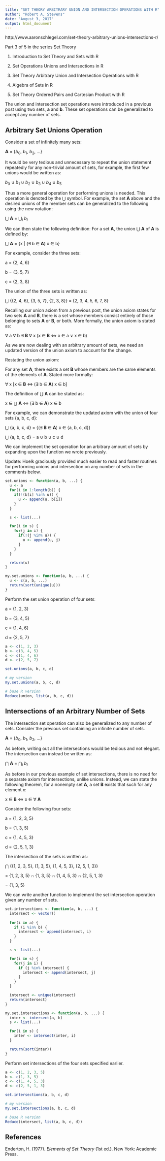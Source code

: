 ```yaml
---
title: "SET THEORY ARBITRARY UNION AND INTERSECTION OPERATIONS WITH R"
author: "Robert A. Stevens"
date: "August 3, 2017"
output: html_document
---
```


http://www.aaronschlegel.com/set-theory-arbitrary-unions-intersections-r/

Part 3 of 5 in the series Set Theory

1. Introduction to Set Theory and Sets with R

2. Set Operations Unions and Intersections in R

3. Set Theory Arbitrary Union and Intersection Operations with R

4. Algebra of Sets in R

5. Set Theory Ordered Pairs and Cartesian Product with R

The union and intersection set operations were introduced in a previous post using two sets, **a** and **b**. These set operations can be generalized to accept any number of sets.

## Arbitrary Set Unions Operation

Consider a set of infinitely many sets:

**A** = {$b_0$, $b_1$, $b_2$, ...}

It would be very tedious and unnecessary to repeat the union statement repeatedly for any non-trivial amount of sets, for example, the first few unions would be written as:

$b_0$ $\cup$ $b_1$ $\cup$ $b_2$ $\cup$ $b_3$ $\cup$ $b_4$ $\cup$ $b_5$

Thus a more general operation for performing unions is needed. This operation is denoted by the $\bigcup$ symbol. For example, the set **A** above and the desired unions of the member sets can be generalized to the following using the new notation:

$\bigcup$ **A** = $\bigcup_i$ $b_i$

We can then state the following definition: For a set **A**, the union $\bigcup$ **A** of **A** is defined by:

$\bigcup$ **A** = {x | ($\exists$ b $\in$ **A**) x $\in$ b}

For example, consider the three sets:

a = {2, 4, 6}

b = {3, 5, 7}

c = {2, 3, 8}

The union of the three sets is written as:

$\bigcup$ {{2, 4, 6}, {3, 5, 7}, {2, 3, 8}} = {2, 3, 4, 5, 6, 7, 8}

Recalling our union axiom from a previous post, the union axiom states for two sets **A** and **B**, there is a set whose members consist entirely of those belonging to sets **A** or **B**, or both. More formally, the union axiom is stated as:

$\forall$ a $\forall$ b $\exists$ **B** $\forall$ x (x $\in$ **B** $\Leftrightarrow$ x $\in$ a $\vee$ x $\in$ b)

As we are now dealing with an arbitrary amount of sets, we need an updated version of the union axiom to account for the change.

Restating the union axiom:

For any set **A**, there exists a set **B** whose members are the same elements of the elements of **A**. Stated more formally:

$\forall$ x [x $\in$ **B** $\Leftrightarrow$ ($\exists$ b $\in$ **A**) x $\in$ b]

The definition of $\bigcup$ **A** can be stated as:

x $\in$ $\bigcup$ **A** $\Leftrightarrow$ ($\exists$ b $\in$ **A**) x $\in$ b

For example, we can demonstrate the updated axiom with the union of four sets {a, b, c, d}:

$\bigcup$ {a, b, c, d} = {($\exists$ **B** $\in$ **A**) x $\in$ {a, b, c, d}}

$\bigcup$ {a, b, c, d} = a $\cup$ b $\cup$ c $\cup$ d

We can implement the set operation for an arbitrary amount of sets by expanding upon the function we wrote previously.

Update: Hoelk graciously provided much easier to read and faster routines for performing unions and intersection on any number of sets in the comments below.

```r
set.unions <- function(a, b, ...) {
  u <- a
  for(i in 1:length(b)) {
    if(!(b[i] %in% u)) {
      u <- append(u, b[i])
    }
  }

  s <- list(...)

  for(i in s) {
    for(j in i) {
      if(!(j %in% u)) {
        u <- append(u, j)
      }
    }
  }

  return(u)
}

my.set.unions <- function(a, b, ...) {
  u <- c(a, b, ...) 
  return(sort(unique(u)))
}
```

Perform the set union operation of four sets:

a = {1, 2, 3}

b = {3, 4, 5}

c = {1, 4, 6}

d = {2, 5, 7}

```r
a <- c(1, 2, 3)
b <- c(3, 4, 5)
c <- c(1, 4, 6)
d <- c(2, 5, 7)

set.unions(a, b, c, d)

# my version
my.set.unions(a, b, c, d)

# base R version
Reduce(union, list(a, b, c, d))
```

## Intersections of an Arbitrary Number of Sets

The intersection set operation can also be generalized to any number of sets. Consider the previous set containing an infinite number of sets.

**A** = {$b_0$, $b_1$, $b_2$, ...}

As before, writing out all the intersections would be tedious and not elegant. The intersection can instead be written as:

$\bigcap$ **A** = $\bigcap_i$ $b_i$

As before in our previous example of set intersections, there is no need for a separate axiom for intersections, unlike unions. Instead, we can state the following theorem, for a nonempty set **A**, a set **B** exists that such for any element x:

x $\in$ **B** $\Leftrightarrow$ x $\in$ $\forall$ **A**

Consider the following four sets:

a = {1, 2, 3, 5}

b = {1, 3, 5}

c = {1, 4, 5, 3}

d = {2, 5, 1, 3}

The intersection of the sets is written as:

$\bigcap$ {{1, 2, 3, 5}, {1, 3, 5}, {1, 4, 5, 3}, {2, 5, 1, 3}} 

= {1, 2, 3, 5} $\cap$ {1, 3, 5} $\cap$ {1, 4, 5, 3} $\cap$ {2, 5, 1, 3} 

= {1, 3, 5} 

We can write another function to implement the set intersection operation given any number of sets.

```r
set.intersections <- function(a, b, ...) {
  intersect <- vector()
  
  for(i in a) {
    if (i %in% b) {
      intersect <- append(intersect, i)
    }
  }

  s <- list(...)

  for(i in s) {
    for(j in i) {
      if (j %in% intersect) {
        intersect <- append(intersect, j)
      }
    }
  }

  intersect <- unique(intersect)
  return(intersect)
}

my.set.intersections <- function(a, b, ...) {
  inter <- intersect(a, b)
  s <- list(...)

  for(i in s) {
    inter <- intersect(inter, i)
  }

  return(sort(inter))
}
```

Perform set intersections of the four sets specified earlier.

```r
a <- c(1, 2, 3, 5)
b <- c(1, 3, 5)
c <- c(1, 4, 5, 3)
d <- c(2, 5, 1, 3)

set.intersections(a, b, c, d)

# my version
my.set.intersections(a, b, c, d)

# base R version
Reduce(intersect, list(a, b, c, d))
```

## References

Enderton, H. (1977). *Elements of Set Theory* (1st ed.). New York: Academic Press.
